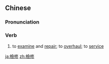 {{also|检修}}
==Chinese==
{{zh-forms|s=检修}}

===Pronunciation===
{{zh-pron
|m=jiǎnxiū
|c=gim2 sau1
|mn=kiám-siu
|cat=v
}}

===Verb===
{{zh-verb}}

# to [[examine]] and [[repair]]; to [[overhaul]]; to [[service]]

{{zh-cat|Advanced}}

[[ja:檢修]]
[[zh:檢修]]